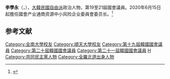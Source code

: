 {{Infobox politician
| name          = 李學永
| native_name   = 이학영
| image         = Lee Hak-Young from acrofan.jpg
| caption       = 
| birth_date    = {{Birth date and age|1952|4|12}}
| birth_place   = {{KOR}}[[全羅北道|全羅北道]][[淳昌郡|淳昌郡]]
| residence     = {{KOR}}[[京畿道|京畿道]][[軍浦市|軍浦市]]{{tsl|ko|금정동|衿井洞}}
| nationality   = {{ROK}}
| party         = {{MPK}}
| other_names   = 
| alma_mater    = [[全南大學|全南大學]]<br>{{tsl|ko|순천대학교|順天大學}}
| office        = {{flagicon|South Korea}} 第19-21屆[[韓國國會|韓國國會]]議員
| term_start    = 2020年5月30日
| term_end      = 
| constituency  = [[京畿道|京畿道]][[軍浦市|軍浦市]]
| predecessor   = ''選區重劃''
| successor     = 
| term_start1   = 2016年5月30日
| term_end1     = 2020年5月29日
| constituency1 = [[京畿道|京畿道]][[軍浦市|軍浦市]]甲
| predecessor1  = ''選區重劃''
| successor1    = ''選區重劃''
| term_start2   = 2012年5月30日
| term_end2     = 2016年5月29日
| constituency2 = [[京畿道|京畿道]][[軍浦市|軍浦市]]
| predecessor2  = [[金富謙|金富謙]]
| successor2    = ''選區重劃''
}}

'''李學永'''（{{kor|이학영|李學永|Lee Hak-young}}，{{bd|1952年|4月12日}}），[[大韓民國|大韓民國]][[自由派|自由派]]政治人物，第19至21屆國會議員。2020年6月15日起擔任國會产业通商资源中小风险企业委員會委员长。<ref>{{cite news |date=2020-06-16|title=韩国国会召开全体会议 选定6个常任委员会委员长 |url= https://news.xmnn.cn/xmnn/2020/06/16/100739453.shtml|access-date=2020-08-28|language=zh}}</ref>

== 参考文献 ==
<references />

{{DEFAULTSORT:Lee Hak-young}}
[[Category:全南大學校友|Category:全南大學校友]]
[[Category:順天大學校友|Category:順天大學校友]]
[[Category:第十九屆韓國國會議員|Category:第十九屆韓國國會議員]]
[[Category:第二十屆韓國國會議員|Category:第二十屆韓國國會議員]]
[[Category:第二十一屆韓國國會議員|Category:第二十一屆韓國國會議員]]
[[Category:李姓|H]]
[[Category:共同民主黨人物|Category:共同民主黨人物]]
[[Category:全羅北道出身人物|Category:全羅北道出身人物]]